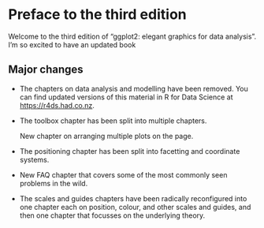 # Preface to the third edition {-}

Welcome to the third edition of "ggplot2: elegant graphics for data analysis". I'm so excited to have an updated book 

## Major changes {-}

* The chapters on data analysis and modelling have been removed. You can
  find updated versions of this material in R for Data Science at
  <https://r4ds.had.co.nz>.

* The toolbox chapter has been split into multiple chapters.

    New chapter on arranging multiple plots on the page.

* The positioning chapter has been split into facetting and coordinate systems.

* New FAQ chapter that covers some of the most commonly seen problems in
  the wild.

* The scales and guides chapters have been radically reconfigured into one
  chapter each on position, colour, and other scales and guides, and then one
  chapter that focusses on the underlying theory.
